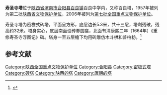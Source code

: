 {{文物保护单位
| 级别 = 全国
| 图片 = 
| 名称 = 百良寿圣寺塔
| 编号 = 6-772
| 分类 = 古建筑
| 时代 = 唐
| 所在 = [[陕西省|陕西省]][[合阳县|合阳县]]
| 登录 = 2006年5月25日
}}
'''寿圣寺塔'''位于[[陕西省|陕西省]][[渭南市|渭南市]][[合阳县|合阳县]][[百良镇|百良镇]]百良中学内，又称百良塔，1957年被列为第二批[[陕西省文物保护单位|陕西省文物保护单位]]，2006年被列为[[第七批全国重点文物保护单位|第七批全国重点文物保护单位]]。

寿圣寺塔为密檐式砖塔，平面呈方形，底层边长5.3米，共十三层，塔刹残破，残高约32米。塔身实心，底层南面设砖券圆龛，北面有清康熙二年（1664年）《重修寿圣寺浮图记》碑。塔身一至五层檐下均用砖雕仿木斗栱和普柏枋。<ref>{{cite book zh|title=陕西文物古迹大观（三）：陕西省省级文物保护单位巡礼 |author=陕西省文物局编 |publisher=三秦出版社 |year=2006 |isbn=7-80736-121-2 |pages=142 }}</ref>

==参考文献==
{{reflist}}

{{陕西全国重点文物保护单位}}

{{DEFAULTSORT:S}}
[[Category:陕西全国重点文物保护单位|Category:陕西全国重点文物保护单位]]
[[Category:合阳县|Category:合阳县]]
[[Category:密檐式塔|Category:密檐式塔]]
[[Category:砖塔|Category:砖塔]]
[[Category:陕西的塔|Category:陕西的塔]]
[[Category:唐朝的塔|Category:唐朝的塔]]